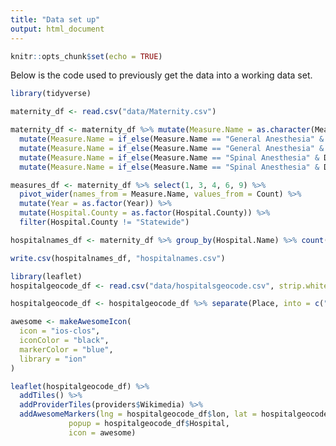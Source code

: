 ```yaml
---
title: "Data set up"
output: html_document
---
```


```r
knitr::opts_chunk$set(echo = TRUE)
```

Below is the code used to previously get the data into a working data set.

```r
library(tidyverse)

maternity_df <- read.csv("data/Maternity.csv")

maternity_df <- maternity_df %>% mutate(Measure.Name = as.character(Measure.Name)) %>% 
  mutate(Measure.Name = if_else(Measure.Name == "General Anesthesia" & Denominator == "Vaginal Deliveries", "General Anesthesia (Vaginal)", Measure.Name)) %>% 
  mutate(Measure.Name = if_else(Measure.Name == "General Anesthesia" & Denominator == "Cesarean Deliveries", "General Anesthesia (Cesarean)", Measure.Name)) %>% 
  mutate(Measure.Name = if_else(Measure.Name == "Spinal Anesthesia" & Denominator == "Vaginal Deliveries", "Spinal Anesthesia (Vaginal)", Measure.Name)) %>% 
  mutate(Measure.Name = if_else(Measure.Name == "Spinal Anesthesia" & Denominator == "Cesarean Deliveries", "Spinal Anesthesia (Cesarean)", Measure.Name))

measures_df <- maternity_df %>% select(1, 3, 4, 6, 9) %>% 
  pivot_wider(names_from = Measure.Name, values_from = Count) %>% 
  mutate(Year = as.factor(Year)) %>% 
  mutate(Hospital.County = as.factor(Hospital.County)) %>% 
  filter(Hospital.County != "Statewide")

hospitalnames_df <- maternity_df %>% group_by(Hospital.Name) %>% count() %>% select(1)

write.csv(hospitalnames_df, "hospitalnames.csv")
```

```r
library(leaflet)
hospitalgeocode_df <- read.csv("data/hospitalsgeocode.csv", strip.white = TRUE)

hospitalgeocode_df <- hospitalgeocode_df %>% separate(Place, into = c("Hospital", "State"), sep = ",")

awesome <- makeAwesomeIcon(
  icon = "ios-clos",
  iconColor = "black",
  markerColor = "blue",
  library = "ion"
)

leaflet(hospitalgeocode_df) %>% 
  addTiles() %>% 
  addProviderTiles(providers$Wikimedia) %>% 
  addAwesomeMarkers(lng = hospitalgeocode_df$lon, lat = hospitalgeocode_df$lat, 
             popup = hospitalgeocode_df$Hospital, 
             icon = awesome)
```

```r

```
